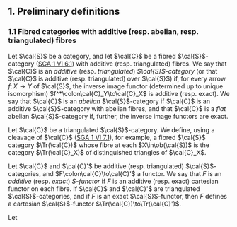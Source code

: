 ## 1. Preliminary definitions {#I.1}

### 1.1 Fibred categories with additive (resp. abelian, resp. triangulated) fibres {#I.1.1}

::: {.rmenv #I.1.1.1 title="1.1.1"}
Let $\cal{S}$ be a category, and let $\cal{C}$ be a fibred $\cal{S}$-category ([SGA 1 VI 6.1](../SGA-1/VI.html#VI.6.1)) with additive (resp. triangulated) fibres.
We say that $\cal{C}$ is an _additive_ (resp. _triangulated_) _$\cal{S}$-category_ (or that $\cal{C}$ is additive (resp. triangulated) over $\cal{S}$) if, for every arrow $f\colon X\to Y$ of $\cal{S}$, the inverse image functor (determined up to unique isomorphism) $f^*\colon\cal{C}_Y\to\cal{C}_X$ is additive (resp. exact).
We say that $\cal{C}$ is an _abelian_ $\cal{S}$-category if $\cal{C}$ is an additive $\cal{S}$-category with abelian fibres, and that $\cal{C}$ is a _flat_ abelian $\cal{S}$-category if, further, the inverse image functors are exact.
:::

::: {.rmenv #I.1.1.2 title="1.1.2"}
Let $\cal{C}$ be a triangulated $\cal{S}$-category.
We define, using a cleavage of $\cal{C}$ ([SGA 1 VI 7.1](../SGA-1/VI.html#VI.7.1)), for example, a fibred $\cal{S}$ category $\Tr(\cal{C})$ whose fibre at each $X\in\ob(\cal{S})$ is the category $\Tr(\cal{C}_X)$ of distinguished triangles of $\cal{C}_X$.
:::

::: {.rmenv #I.1.1.3 title="1.1.3"}
Let $\cal{C}$ and $\cal{C}'$ be additive (resp. triangulated) $\cal{S}$-categories, and $F\colon\cal{C}\to\cal{C}'$ a functor.
We say that $F$ is an *additive* (resp. *exact*) *$S$-functor* if $F$ is an additive (resp. exact) cartesian functor on each fibre.
\oldpage{85 (8)}If $\cal{C}$ and $\cal{C}'$ are triangulated $\cal{S}$-categories, and if $F$ is an exact $\cal{S}$-functor, then $F$ defines a cartesian $\cal{S}$-functor $\Tr(\cal{C})\to\Tr(\cal{C}')$.
:::

::: {.rmenv #I.1.1.4 title="1.1.4"}
Let
:::
